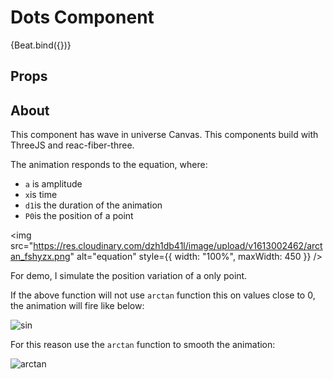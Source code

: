 
<Meta title="Components/ThreeJS/Dots" component={Dots} />


# Dots Component

<Canvas>
  <Story name="Dots background" args={{}}>
    {Beat.bind({})}
  </Story>
</Canvas>

## Props

<ArgsTable of={Dots} />

## About

This component has wave in universe Canvas. This components build with ThreeJS
and reac-fiber-three.

The animation responds to the equation, where:

- `a` is amplitude
- `x`is time
- `d1`is the duration of the animation
- `P0`is the position of a point

<img
  src="https://res.cloudinary.com/dzh1db41l/image/upload/v1613002462/arctan_fshyzx.png"
  alt="equation"
  style={{ width: "100%", maxWidth: 450 }}
/>

For demo, I simulate the position variation of a only point.

If the above function will not use `arctan` function this on values close to 0, the animation will fire like below:

<img
  src="https://media.giphy.com/media/bnHUTUYeKkwrXEyClH/giphy.gif"
  alt="sin"
/>

For this reason use the `arctan` function to smooth the animation:

<img
  src="https://media.giphy.com/media/5mZbNyFXvW7M2SWniq/giphy.gif"
  alt="arctan"
/>
